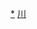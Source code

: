 <div style="position: relative" class="center">
{{Image label begin|image=Administrative Division Yibin.png|width={{{1|546}}}|link=}} 
{{Image label|x=1020|y=430|scale={{{1|546}}}/1820|text=[[翠屏区|<span style="color: black;">'''翠屏区'''</span>]]}}
{{Image label|x=1350|y=440|scale={{{1|546}}}/1820|text=[[南溪区|<span style="color: black;">'''南溪区'''</span>]]}}
{{Image label|x=670|y=360|scale={{{1|546}}}/1820|text=[[叙州区|<span style="color: black;">'''叙州区'''</span>]]}}
{{Image label|x=1550|y=660|scale={{{1|546}}}/1820|text={{vtext|[[江安县|<span style="color: black;">'''江安县'''</span>]]}}}}
{{Image label|x=1300|y=880|scale={{{1|546}}}/1820|text=[[长宁县|<span style="color: black;">'''长宁县'''</span>]]}}
{{Image label|x=980|y=920|scale={{{1|546}}}/1820|text=[[高县|<span style="color: black;">'''高县'''</span>]]}}
{{Image label|x=1200|y=1260|scale={{{1|546}}}/1820|text=[[珙县|<span style="color: black;">'''珙县'''</span>]]}}
{{Image label|x=970|y=1450|scale={{{1|546}}}/1820|text=[[筠连县|<span style="color: black;">'''筠连县'''</span>]]}}
{{Image label|x=1540|y=1190|scale={{{1|546}}}/1820|text=[[兴文县|<span style="color: black;">'''兴文县'''</span>]]}}
{{Image label|x=400|y=650|scale={{{1|546}}}/1820|text=[[屏山县|<span style="color: black;">'''屏山县'''</span>]]}}
</div>
<noinclude>
[[Category:宜宾行政区划|*]]
[[Category:中华人民共和国地级行政区划图|川]]
</noinclude>